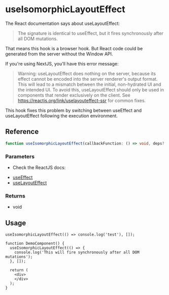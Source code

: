 
<Meta
  title="useIsomorphicLayoutEffect/docs"
/>

# useIsomorphicLayoutEffect

The React documentation says about useLayoutEffect:

> The signature is identical to useEffect, but it fires synchronously after all DOM mutations.

That means this hook is a browser hook. But React code could be generated from the server without the Window API.

If you're using NextJS, you'll have this error message:

> Warning: useLayoutEffect does nothing on the server, because its effect cannot be encoded into the server renderer's output format. This will lead to a mismatch between the initial, non-hydrated UI and the intended UI. To avoid this, useLayoutEffect should only be used in components that render exclusively on the client. See https://reactjs.org/link/uselayouteffect-ssr for common fixes.

This hook fixes this problem by switching between useEffect and useLayoutEffect following the execution environment.

## Reference

```ts
function useIsomorphicLayoutEffect(callbackFunction: () => void, deps?: Array<any>): void
```

### Parameters

* Check the ReactJS docs:
- [useEffect](https://reactjs.org/docs/hooks-reference.html#useeffect)
- [useLayoutEffect](https://reactjs.org/docs/hooks-reference.html#uselayouteffect)

### Returns

* void

## Usage

```tsx
useIsomorphicLayoutEffect(() => console.log('test'), []);
````

```tsx
function DemoComponent() {
  useIsomorphicLayoutEffect(() => {
    console.log('This will fire synchronously after all DOM mutations');
  }, []);

  return (
    <div>
    </div>
  );
}
```
